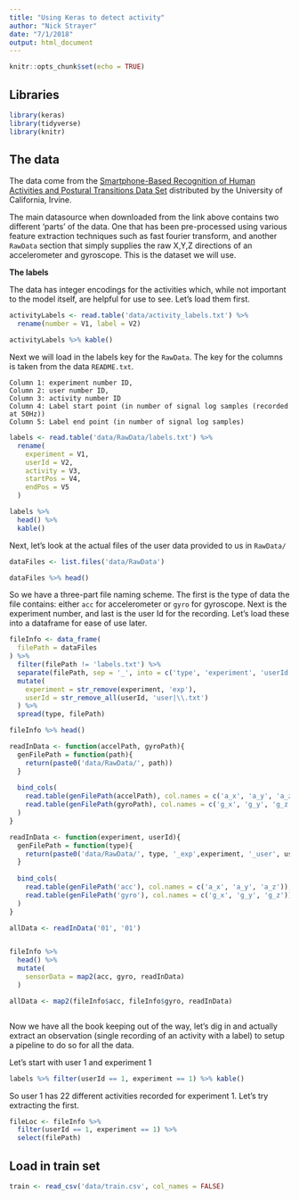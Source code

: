 ```yaml
---
title: "Using Keras to detect activity"
author: "Nick Strayer"
date: "7/1/2018"
output: html_document
---
```


```r
knitr::opts_chunk$set(echo = TRUE)
```


## Libraries

```r
library(keras)
library(tidyverse)
library(knitr)
```

## The data

The data come from the [Smartphone-Based Recognition of Human Activities and Postural Transitions Data Set ](http://archive.ics.uci.edu/ml/datasets/Smartphone-Based+Recognition+of+Human+Activities+and+Postural+Transitions) distributed by the University of California, Irvine. 

The main datasource when downloaded from the link above contains two different 'parts' of the data. One that has been pre-processed using various feature extraction techniques such as fast fourier transform, and another `RawData` section that simply supplies the raw X,Y,Z directions of an accelerometer and gyroscope. This is the dataset we will use. 

__The labels__

The data has integer encodings for the activities which, while not important to the model itself, are helpful for use to see. Let's load them first. 

```r
activityLabels <- read.table('data/activity_labels.txt') %>% 
  rename(number = V1, label = V2)

activityLabels %>% kable()
```

Next we will load in the labels key for the `RawData`. The key for the columns is taken from the data `README.txt`. 

```
Column 1: experiment number ID, 
Column 2: user number ID, 
Column 3: activity number ID 
Column 4: Label start point (in number of signal log samples (recorded at 50Hz))
Column 5: Label end point (in number of signal log samples)
```

```r
labels <- read.table('data/RawData/labels.txt') %>% 
  rename(
    experiment = V1,
    userId = V2,
    activity = V3,
    startPos = V4,
    endPos = V5
  )

labels %>% 
  head() %>% 
  kable()
```

Next, let's look at the actual files of the user data provided to us in `RawData/`

```r
dataFiles <- list.files('data/RawData')

dataFiles %>% head()
```

So we have a three-part file naming scheme. The first is the type of data the file contains: either `acc` for accelerometer or `gyro` for gyroscope. Next is the experiment number, and last is the user Id for the recording. Let's load these into a dataframe for ease of use later. 

```r
fileInfo <- data_frame(
  filePath = dataFiles
) %>%
  filter(filePath != 'labels.txt') %>% 
  separate(filePath, sep = '_', into = c('type', 'experiment', 'userId'), remove = FALSE) %>% 
  mutate(
    experiment = str_remove(experiment, 'exp'),
    userId = str_remove_all(userId, 'user|\\.txt')
  ) %>% 
  spread(type, filePath)

fileInfo %>% head()
```

```r
readInData <- function(accelPath, gyroPath){
  genFilePath = function(path){
    return(paste0('data/RawData/', path))
  }  
  
  bind_cols(
    read.table(genFilePath(accelPath), col.names = c('a_x', 'a_y', 'a_z')),
    read.table(genFilePath(gyroPath), col.names = c('g_x', 'g_y', 'g_z'))
  )
}

readInData <- function(experiment, userId){
  genFilePath = function(type){
    return(paste0('data/RawData/', type, '_exp',experiment, '_user', userId, '.txt'))
  }  
  
  bind_cols(
    read.table(genFilePath('acc'), col.names = c('a_x', 'a_y', 'a_z')),
    read.table(genFilePath('gyro'), col.names = c('g_x', 'g_y', 'g_z'))
  )
}

allData <- readInData('01', '01')


fileInfo %>% 
  head() %>% 
  mutate(
    sensorData = map2(acc, gyro, readInData)
  )

allData <- map2(fileInfo$acc, fileInfo$gyro, readInData)



```


Now we have all the book keeping out of the way, let's dig in and actually extract an observation (single recording of an activity with a label) to setup a pipeline to do so for all the data. 

Let's start with user 1 and experiment 1
```r
labels %>% filter(userId == 1, experiment == 1) %>% kable()
```
So user 1 has 22 different activities recorded for experiment 1. Let's try extracting the first. 

```r
fileLoc <- fileInfo %>% 
  filter(userId == 1, experiment == 1) %>% 
  select(filePath)
```


## Load in train set

```r
train <- read_csv('data/train.csv', col_names = FALSE)
```

